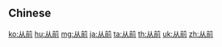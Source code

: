{{also|從前}}
==Chinese==
{{zh-see|從前}}

[[ko:从前]]
[[hu:从前]]
[[mg:从前]]
[[ja:从前]]
[[ta:从前]]
[[th:从前]]
[[uk:从前]]
[[zh:从前]]